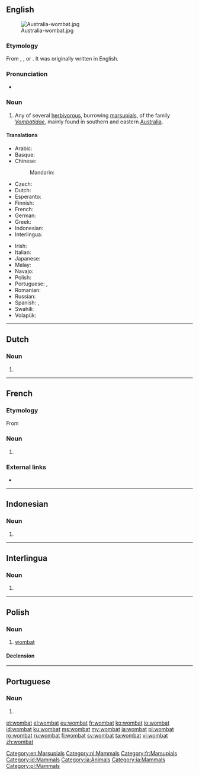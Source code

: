 ==English==
{{wikipedia}}
[[Image:Australia-wombat.jpg|thumb]]

===Etymology===
From {{etyl|xdk|en}} {{term|wambad|lang=xdk}}, {{term|wambaj|lang=xdk}}, or {{term|wambag|lang=xdk}}. It was originally written {{term|whom-batt|lang=en}} in English.

===Pronunciation===
* {{a|US}} {{IPA|/ˈwɑmˌbæt/|lang=en}}

===Noun===
{{en-noun}}

# Any of several [[herbivorous]], burrowing [[marsupial]]s, of the family ''[[Vombatidae]]'', mainly found in southern and eastern [[Australia]].

====Translations====
{{trans-top|marsupial}}
* Arabic: {{t|ar|ومبت|m|tr=wúmbat}}
* Basque: {{t+|eu|wombat}}
* Chinese:
*: Mandarin: {{t+|cmn|袋熊|tr=dàixióng|sc=Hani}}
* Czech: {{t|cs|vombat|n}}
* Dutch: {{t|nl|wombat|m}}
* Esperanto: {{t|eo|vombato}}
* Finnish: {{t+|fi|vompatti}}
* French: {{t+|fr|wombat|m}}
* German: {{t+|de|Wombat|m}}
* Greek: {{t+|el|φασκωλόμυς|m|tr=faskolómis|sc=Grek}}
* Indonesian: {{t+|id|wombat}}
* Interlingua: {{t|ia|wombat}}
{{trans-mid}}
* Irish: {{t|ga|vombat|m}}
* Italian: {{t|it|vombato|m}}
* Japanese: {{t+|ja|ウォンバット|tr=uonbatto}}
* Malay: {{t+|ms|wombat}}
* Navajo: {{t|nv|shash naʼazísí}}
* Polish: {{t+|pl|wombat|m}}
* Portuguese: {{t|pt|vombate|m}}, {{t|pt|wombat|m}}
* Romanian: {{t+|ro|wombat|m}}
* Russian: {{t+|ru|вомбат|m|tr=vómbat, vombát}}
* Spanish: {{t|es|vombátido|m}}, {{t|es|wombat|m}}
* Swahili: {{t|sw|wombati}}
* Volapük: {{t|vo|vombat}}
{{trans-bottom}}

[[Category:en:Marsupials]]

----

==Dutch==

===Noun===
{{nl-noun|m|-s|wombatje}}

# {{l|en|wombat}}

[[Category:nl:Mammals]]

----

==French==

===Etymology===
From {{etyl|en|fr}}

===Noun===
{{fr-noun|m}}

# {{l|en|wombat}}

===External links===
* {{R:TLFi}}

[[Category:fr:Marsupials]]

----

==Indonesian==

===Noun===
{{id-noun}}

# {{l|en|wombat}}

[[Category:id:Mammals]]

----

==Interlingua==

===Noun===
{{head|ia|noun}}

# {{l|en|wombat}}

[[Category:ia:Animals]]
[[Category:ia:Mammals]]

----

==Polish==

===Noun===
{{pl-noun|m}}

# [[#English|wombat]]

====Declension====
{{pl-decl-noun
|wombat|wombaty
|wombata|wombatów
|wombatowi|wombatom
|wombata|wombaty
|wombatem|wombatami
|wombacie|wombatach
|wombacie|wombaty
}}

[[Category:pl:Mammals]]

----

==Portuguese==

===Noun===
{{pt-noun|m|s}}

# {{alternative form of|vombate|lang=pt}}

[[et:wombat]]
[[el:wombat]]
[[eu:wombat]]
[[fr:wombat]]
[[ko:wombat]]
[[io:wombat]]
[[id:wombat]]
[[ku:wombat]]
[[ms:wombat]]
[[my:wombat]]
[[ja:wombat]]
[[pl:wombat]]
[[ro:wombat]]
[[ru:wombat]]
[[fi:wombat]]
[[sv:wombat]]
[[ta:wombat]]
[[vi:wombat]]
[[zh:wombat]]